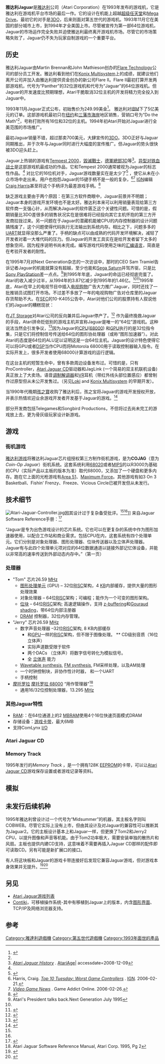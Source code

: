 {{Infobox CVG system
| title = 雅達利Jaguar<br />Atari Jaguar
| logo = [[Image:Jaguar_Logo.png|200px]]
| image = [[Image:Atari-Jaguar-Console-Set.jpg|250px]]
| manufacturer = [[雅达利|雅达利]]<small>（Atari Corporation）</small>
| type = [[家用遊戲機|家用遊戲機]]
| generation = [[電子遊戲機歷史_(第五世代)|第五世代]]
| releasedate ={{vgrelease|NA|November 23, 1993<ref name="Jaguar_NA_RD">{{cite web | title=ATARI SHIPS JAGUAR FOR NEW YORK AND SAN FRANCISCO MARKETS; WORLD'S FIRST 64-BIT INTERACTIVE MULTIMEDIA HOME ENTERTAINMENT SYSTEM AVAILABLE | url=http://www.thefreelibrary.com/ATARI+SHIPS+JAGUAR+FOR+NEW+YORK+AND+SAN+FRANCISCO+MARKETS%3b+WORLD%27S...-a014659911 | publisher=''[[PR_Newswire|PR Newswire]]'' | date=November 23, 1993 | accessdate=May 10, 2011 | archive-date=2017-07-11 | archive-url=https://web.archive.org/web/20170711191749/https://www.thefreelibrary.com/ATARI+SHIPS+JAGUAR+FOR+NEW+YORK+AND+SAN+FRANCISCO+MARKETS%3b+WORLD%27S...-a014659911 | dead-url=no }}</ref>}}{{vgrelease|EU|June 27, 1994}}{{vgrelease|JP|November 21, 1994<ref>{{cite web | title=Atari Jaguar stalks Japan. | url=http://www.thefreelibrary.com/Atari+Jaguar+stalks+Japan.-a015890850 | publisher=''[[PR_Newswire|PR Newswire]]'' | date=November 21, 1994 | accessdate=May 15, 2011 | archive-date=2018-07-02 | archive-url=https://web.archive.org/web/20180702204627/https://www.thefreelibrary.com/Atari+Jaguar+stalks+Japan.-a015890850 | dead-url=yes }}</ref>}}
| discontinued = 全球：1996年
| CPU = 多处理器
| media = [[卡匣|卡匣]], [[CD-ROM|CD-ROM]]
| unitssold = 25萬台<ref name="10-K405 SEC Filing, filed by ATARI CORP on 4/12/1996">{{cite web |url=http://google.brand.edgar-online.com/EFX_dll/EDGARpro.dll?FetchFilingHTML1%3FID=261582&SessionID=PwW3W68chGZucz7 |title=ATARI CORP Annual Report (Regulation S-K, item 405) (10-K405) ITEM 7. MANAGEMENT'S DISCUSSION AND ANALYSIS OF FINANCIAL C<!-- Bot generated title --> |access-date=2018-02-01 |archive-date=2015-07-25 |archive-url=https://web.archive.org/web/20150725162832/http://google.brand.edgar-online.com/EFX_dll/EDGARpro.dll?FetchFilingHTML1%3FID=261582&SessionID=PwW3W68chGZucz7 |dead-url=yes }}</ref>
| topgame =
| predecessor = [[雅達利XE電子遊戲系統|雅達利XE電子遊戲系統]]
}}

'''雅达利Jaguar'''是[[雅达利|雅达利]]公司（Atari Corporation）在1993年发布的游戏机，它是雅达利在游戏机平台市场的最后一作。它的设计在机能上超越[[超级任天堂|超级任天堂]]和[[Mega_Drive|Mega Drive]]。最初它的对手是[[3DO|3DO]]，后来则面对第五世代的游戏机。1993年11月它在美国的部分城市上市，到1994年才全美国上市。尽管被宣传为第一部64位游戏机，Jaguar的市场运作完全失败并迫使雅达利最终离开游戏机市场。尽管它的市场策略失败了，Jaguar仍不失为玩家自制游戏的一个重要平台。

== 历史 ==

雅达利Jaguar由Martin Brennan和John Mathieson创办的[[Flare_Technology|Flare Technology]]公司的部分员工开发。雅达利看到他们在[[Konix_Multisystem|Konix Multisystem]]上的成绩，就建议他们离开公司并加入由雅达利提供资金创办的新公司Flare II。Flare II最初打算开发两部游戏机，代号为“Panther”的32位游戏机和代号为“Jaguar”的64位游戏机。但Jaguar的开发速度比预期理想，Atari干脆取消32位主机的开发将精力完全投入到Jaguar中。

1993年11月Jaguar正式公布，初始售价为249.99美金<ref name="gamepro">{{cite web|url=http://www.gamepro.com/article/features/111823/the-10-worst-selling-consoles-of-all-time-page-2-of-2/|title=The 10 Worst-Selling Consoles of All Time|accessdate=2008-08-01|author=Blake Snow|publisher=[[GamePro|GamePro]].com|date=2007-05-04|archive-date=2008-09-05|archive-url=https://web.archive.org/web/20080905175411/http://www.gamepro.com/article/features/111823/the-10-worst-selling-consoles-of-all-time-page-2-of-2/|dead-url=yes}}</ref>。 雅达利对[[IBM|IBM]]下了5亿美元的订单。这部游戏机最初只在[[纽约|纽约]]和[[三藩市海岸|三藩市海岸]]地区销售，营销口号为“Do the Math”<ref name="gamepro" />，号称打败所有16位和32位的主机。1994年初Atari开始对Jaguar进行全美范围的市场推广。

最初Jaguar销量不错，超过那卖700美元，大肆宣传的[[3DO|3DO]]。3DO正好与Jaguar同期推出，并于次年与Jaguar同时进行大幅度的宣传推广。但Jaguar的势头很快被3DO迎头赶上。

Jaguar上热销的游戏有[[Tempest_2000|Tempest 2000]]，[[毀滅戰士|毀滅戰士]]，[[德軍總部3D|德軍總部3D]]等<ref>''[http://www.atariage.com/Jaguar/history.html Atari Jaguar History] {{Wayback|url=http://www.atariage.com/Jaguar/history.html |date=20160513071033 }}''. [[AtariAge#AtariAge_(website)|AtariAge]]| accessdate=2008-12-09</ref>。[[异型对铁血战士|异型对铁血战士]]是这部游戏机最成功的作品，它和Tempest 2000通常被视为Jaguar的标志性作品。<ref name="gamepro" /> 对比它的16位机对手，Jaguar游戏数量实在是太少了<ref name="wired">{{cite web |url=http://www.wired.com/gaming/gamingreviews/multimedia/2007/05/gallery_game_history?slide=28&slideView=7 |title=Console Portraits: A 40-Year Pictorial History of Gaming |accessdate=2008-03-23 |author=Greg Orlando |date=2007-05-15 |work=[[Wired_News|Wired News]] |publisher=[[Condé_Nast_Publications|Condé Nast Publications]] |archive-date=2014-01-01 |archive-url=https://web.archive.org/web/20140101073329/http://www.wired.com/gaming/gamingreviews/multimedia/2007/05/gallery_game_history?slide=28&slideView=7 |dead-url=no }}</ref> ，使它从未在小众市场中走出来。用户也抱怨Jaguar的15键手柄不是一般的复杂，<ref name="harris">Harris, Craig. ''[http://xbox360.ign.com/articles/690/690449p1.html Top 10 Tuesday: Worst Game Controllers] {{Wayback|url=http://xbox360.ign.com/articles/690/690449p1.html |date=20070114141120 }}''. [[IGN|IGN]]. 2006-02-21.</ref><ref name="gameaddictonline">''[http://gameaddicthotline.com/podcast/Show%20Notes%20for%20February%2026.doc Video Game News] {{Wayback|url=http://gameaddicthotline.com/podcast/Show%20Notes%20for%20February%2026.doc |date=20170217020022 }}''. Game Addict Online. 2006-02-26.</ref> [[IGN|IGN]]编辑[[Craig_Harris_(journalist)|Craig Harris]]甚至将这个手柄评为最差游戏手柄。<ref>{{cite web |title=Top 10 Tuesday: Worst Game Controllers |url=http://xbox360.ign.com/articles/690/690449p1.html |publisher=IGN |accessdate=2009-08-07 |date=2006-02-21 |archive-url=https://web.archive.org/web/20070114141120/http://xbox360.ign.com/articles/690/690449p1.html |archive-date=2007-01-14 |dead-url=yes }}</ref>

缺乏游戏主要由于两个原因：在第三方软件商眼中，Jaguar前景并不明朗；Jaguar本身的游戏开发环境也不是太好。雅达利本来可以利用销量表现给第三方软件商一支强心针，从而解决Jaguar的软件匮乏这个关键性问题。可惜的是，假期销量比3DO差很多的销售状况实在是很难将已经投向其它主机怀抱的第三方开发商拉拢过来。另一问题在于Jaguar的潜藏机能被CPU的内存控制器的设计问题搞残废了，这个问题使得代码执行无法输出到系统内存。相比之下，问题多多的[[UART|UART]]就显得没那么严重了。手柄的缺点可以由成熟的代码开发环境解决，减轻了开发者对着一大堆代码的压力。但Jaguar的开发工具实在是给开发者留下太多的想象空间，因为程序说明书尚未完成。编写游戏代码使用乏味的[[汇编语言|汇编语言]]，简直是在考验开发者的耐性。

在1995年7月对Next Generation杂志的一次访谈中，那时的CEO Sam Tramiel告诉记者Jaguar的机能就算没有超越，至少也能和[[Sega_Saturn|Sega Saturn]]并驾齐驱，只是比[[Sony_PlayStation|Sony PlayStation]]差一点点。<ref>Atari's President talks back.Next Generation July 1995</ref>到1995年年底，Jaguar的命运已经彻底完蛋了。Atari的收入减少过半，从1994年的3.87亿减少到1995年的1.46亿。<ref name="10-K405 SEC Filing, filed by ATARI CORP on 4/12/1996"/><ref>{{Cite web |url=http://www.thegameconsole.com/videogames94.htm |title=http://www.atariage.com/Jaguar/history.html |access-date=2010-05-18 |archive-date=2013-09-01 |archive-url=https://www.webcitation.org/6JJonTsCt?url=http://www.thegameconsole.com/videogames94.htm |dead-url=no }}</ref>1995年底，Atari在早上的电视节目中插入[[电视购物|电视购物]]广告大力推广Jaguar，同时还找了一批推销员试图打开市场。不过差不多放了一年的电视购物广告对仓库里的Jaguar存货帮助不大。在[[美国证券交易委员会|SEC]]的10-K405公告中，Atari对他们公司的股票持有人叙说他们的Jaguar的糟糕现状：{{quote|从1993年底的发售日起到1995年底，Atari售出大约125,000部Jaguar。而在1995年12月31日，Atari仍有大约100,000部存货<ref name="10-K405 SEC Filing, filed by ATARI CORP on 4/12/1996" />}}

在[[JT_Storage|JT Storage]]对Atari公司的反向兼并后Jaguar停产了。<ref name="jtmerger">{{cite web | url=http://contracts.onecle.com/atari/jt.mer.1996.04.08.shtml | title=Atari and JT Storage Reorganisation Plan | publisher=One Cle | accessdate=2006-11-25 | archive-date=2006-12-09 | archive-url=https://web.archive.org/web/20061209123854/http://contracts.onecle.com/atari/jt.mer.1996.04.08.shtml | dead-url=no }}</ref> 作为最终挽救Jaguar的手段，Atari拼命贬低别的游戏主机并宣称Jaguar是唯一的“64位”游戏机。这种说法当然会引发争议，<ref name="usenet">{{cite web|url= http://groups.google.com/group/rec.games.video.atari/browse_thread/thread/49a45b71cbcc0b9e/0bebc8c724042860?lnk=st&q=#0bebc8c724042860|title= Jaguar 64-bit?? No.|access-date= 2010-05-08|archive-date= 2012-11-04|archive-url= https://web.archive.org/web/20121104122131/http://groups.google.com/group/rec.games.video.atari/browse_thread/thread/49a45b71cbcc0b9e/0bebc8c724042860?lnk=st&q=#0bebc8c724042860|dead-url= no}}</ref>因为Jaguar的[[CPU|CPU]]([[Motorola_68000|68000]]) 和[[GPU|GPU]]执行的是32位指令集，只是它们将控制信号传送给64位的图形协处理器（或称“图形加速器”）。对此Atari的态度是64位的ALU足以证明这是一台64位主机。Jaguar的设计特色使得它可以将GPU或者[[DSP|DSP]]当作CPU而将Motorola 68000用于读取控制器输入指令。在实际开发上，很多开发者使用68000计算游戏的运行逻辑。

在这台主机的短暂生命中，曾有多款周边设备发布过。可惜的是，只有ProController，[[Atari_Jaguar_CD|Atari Jaguar CD]]驱动器和JagLink (一个简易的双主机联机设备) 真正放上了大卖场。语音[[调制解调器|调制解调器]]和[[VR|VR]]耳机（带红外线头部位置感应）都曾制作过原型但从未公开发售过。（另见[[Loki_(computer)|Loki]] and [[Konix_Multisystem|Konix Multisystem]] 的早期开发）。

当1990年代晚期[[孩之寶|孩之寶]]收购了雅达利后，孩之宝将Jaguar的游戏开发授权开放，并表示热情欢迎业余游戏开发者开发基于Jaguar的游戏。<ref name="hasbro">{{cite web | url=http://www.atariage.com/Jaguar/archives/HasbroRights.html | title=Hasbro Releases Jaguar Publishing Rights | publisher=Hasbro Interactive | accessdate=2008-05-14 | archive-date=2013-01-07 | archive-url=https://www.webcitation.org/6DV9XgiWz?url=http://www.atariage.com/Jaguar/archives/HasbroRights.html | dead-url=no }}</ref>

部分开发商包括Telegames和Songbird Productions，不但将过去尚未完工的游戏放上去，更为骨灰级玩家设计新游戏。

== 游戏 ==

=== 街机游戏 ===

[[雅达利游戏|雅达利游戏]]将雅达利Jaguar芯片组授权第三方制作街机游戏，是为'''COJAG'''（意为''Coin-Op Jaguar''）街机系统。这套系统利用[[68020|68020]]或者[[无内部互锁流水级的微处理器|MIPS]]的以R3000为基础的CPU（实际产品以主板的版本为准）取代68000，又添加了一个硬盘和更多内存。跑在它上面的光枪游戏有[[Area_51（游戏）|Area 51]]、[[Maximum_Force|Maximum Force]]。其他游戏有如3 On 3 Basketball、Fishin' Frenzy、Freeze、Vicious Circle已被开发但从未发行。

== 技术细节 ==
[[File:Atari-Jaguar-Controller.jpg|thumb]]因其设计过于复杂备受批评。<ref name="harris" /><ref name="gameaddictonline" />]]
来自Jaguar Software Reference手册：<ref name="atarimanual">{{cite book
 |author      = Atari Corp.
 |title       = Jaguar Software Reference Manual - Version 2.4
 |publisher   = Atari Corp.
 |year        = 1995
 |url         = http://blog.eerievale.com/download.php?id=3
 |deadurl     = yes
 |archiveurl  = https://web.archive.org/web/20151106071829/http://blog.eerievale.com/download.php?id=3
 |archivedate = 2015-11-06
}}</ref>

“Jaguar是专为出色游戏设计的芯片系统。它也可以在更复杂的系统中作为图形加速器使用，以配合工作站和商业需求。包括CPU在内，这套系统有四个处理单元。它们分别是对象处理器、图形处理器、位块传送器以及立体声处理器。Jaguar有与此四个处理单元项对应的64位数据通道以链接外部记忆体设备，并能以非常高的速率传送到外部动态内存中。”（第一页）

=== 处理器 ===

* "Tom" 芯片26.59 [[Megahertz|MHz]]
** [[图形处理单元|图形处理单元]] (GPU) – 32位[[RISC|RISC]]架构，4 [[千字节|KB]]内部缓存，提供大量的图形处理效果
** 对象处理器 – 64位[[RISC|RISC]]架构；可编程；能作为一个可变的图形架构。
** [[位块|位块]] – 64位[[RISC|RISC]]架构; 高速逻辑操作，支持 [[z-buffering|z-buffering]]和[[Gouraud_shading|Gouraud shading]]，带64位内部注册器
** [[DRAM|DRAM]] 控制器，32位内存管理。
* "Jerry" 芯片26.59 [[Megahertz|MHz]]
** 数字声音处理器 –32位[[RISC|RISC]]架构, 8 KB内部缓存
*** 和[[GPU|GPU]]一样的[[RISC|RISC]]架构，但不限于图像处理。 ** CD级别音质（16位立体声）
*** 实际声道数受限于软件
*** 两个DACs （立体声）将数字信号转化为模拟信号。
*** 全 [[立体声|立体声]] 能力
** [[Sample-based_synthesis|Wavetable synthesis]], [[FM_synthesis|FM synthesis]], FM采样处理，以及AM处理
** 一个时钟控制块，非协作性计时器， 和一个UART
** 手柄控制
* [[摩托罗拉|摩托罗拉]] [[摩托罗拉_68000|摩托罗拉 68000]] “用作管理器”<ref>Atari Jaguar Software Reference Manual, Atari Corp. 1995, Pg 2</ref>
** 通用16/32位控制处理器，13.295 [[MHz|MHz]]

=== 其他Jaguar特性 ===

* [[隨機存取記憶體|RAM]]:：在64位通道上的2 [[MB|MB]]RAM使用4个16位快速页面模式DRAM
* 存储设备：[[游戏卡带|游戏卡带]]，最大6MB
* 支持ComLynx [[I/O|I/O]]

=== Atari Jaguar CD ===
{{main|Atari Jaguar CD}}

=== Memory Track ===

1995年发行的''Memory Track'' ，是一个拥有128K [[EEPROM|EEPROM]]的卡带，可以让[[Atari_Jaguar_CD|Atari Jaguar CD]]游戏保存设置或者游戏记录等资料。

== 模拟 ==
{{see|Atari Jaguar模拟器列表}}

== 未发行后续机种 ==

1995年雅达利曾设计过一个代号为“Midsummer”的机器，其主板名字则叫COBWEB。尽管它实际上没有上市，但由其设计及对Jaguar的兼容性可以推断其为Jaguar2。它的主板设计基本上和Jaguar一样，但更换了Tom2和Jerry2 CPU，以提升图像和声音等机能。由于Tom2功率极大，需要安装单独的散热片和风扇。主板也提供内建CD支持，这意味着不需要再插入Jaguar CD那样的配件即可读取CD。另有可能是新扩展口的接口。

有人将这块板和Jaguar的游戏卡带连接好后发现它兼容Jaguar游戏，但对游戏本身效果并无提升。<ref>{{Cite web |url=http://www.atarimuseum.com/videogames/consoles/jaguar/jag2.html |title=Atarimuseum有关Atari Jaguar II资料 |access-date=2010-06-17 |archive-date=2020-11-08 |archive-url=https://web.archive.org/web/20201108100352/http://www.atarimuseum.com/videogames/consoles/jaguar/jag2.html |dead-url=no }}</ref><ref>{{Cite web |url=http://jagcube.atari.org/jaguartwo.html |title=Jaguar 2 (COBWEB) Unreleased Prototype |access-date=2010-06-17 |archive-date=2021-03-06 |archive-url=https://web.archive.org/web/20210306191453/http://jagcube.atari.org/jaguartwo.html |dead-url=no }}</ref>

== 另见 ==

* [[Atari_Jaguar游戏列表|Atari Jaguar游戏列表]]
* [[Contiki|Contiki]]，可移植操作系统-其中有移植到Jaguar上的版本，内含[[图形界面|图形界面]]、TCP/IP及网络浏览器支持。

== 参考 ==

{{Reflist}}

{{第五世代遊戲機}}
{{电视游戏机}}

[[Category:雅達利遊戲機|Category:雅達利遊戲機]]
[[Category:第五世代遊戲機|Category:第五世代遊戲機]]
[[Category:1993年面世的產品|Category:1993年面世的產品]]